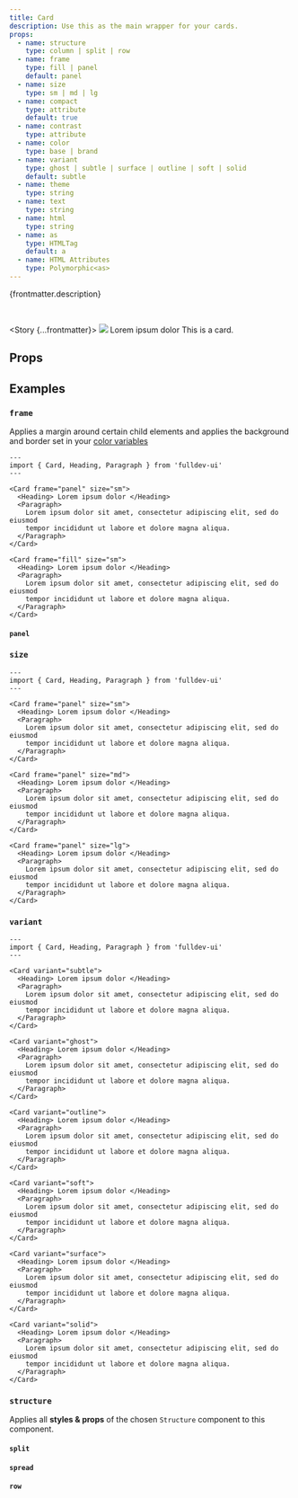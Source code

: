 ```yaml
---
title: Card
description: Use this as the main wrapper for your cards.
props:
  - name: structure
    type: column | split | row
  - name: frame
    type: fill | panel
    default: panel
  - name: size
    type: sm | md | lg
  - name: compact
    type: attribute
    default: true
  - name: contrast
    type: attribute
  - name: color
    type: base | brand
  - name: variant
    type: ghost | subtle | surface | outline | soft | solid
    default: subtle
  - name: theme
    type: string
  - name: text
    type: string
  - name: html
    type: string
  - name: as
    type: HTMLTag
    default: a
  - name: HTML Attributes
    type: Polymorphic<as>
---
```







{frontmatter.description}

<br />

<Story {...frontmatter}>
  <Image src="/example.jpg" />
  <Heading> Lorem ipsum dolor </Heading>
  <Paragraph>This is a card.</Paragraph>
</Story>

## Props

<PropsTable props={frontmatter.props} />

## Examples

### `frame`

Applies a margin around certain child elements and applies the background and border set in your [color variables](/overview/theming)

```astro live
---
import { Card, Heading, Paragraph } from 'fulldev-ui'
---

<Card frame="panel" size="sm">
  <Heading> Lorem ipsum dolor </Heading>
  <Paragraph>
    Lorem ipsum dolor sit amet, consectetur adipiscing elit, sed do eiusmod
    tempor incididunt ut labore et dolore magna aliqua.
  </Paragraph>
</Card>

<Card frame="fill" size="sm">
  <Heading> Lorem ipsum dolor </Heading>
  <Paragraph>
    Lorem ipsum dolor sit amet, consectetur adipiscing elit, sed do eiusmod
    tempor incididunt ut labore et dolore magna aliqua.
  </Paragraph>
</Card>
```

#### `panel`

<PanelProp />

### `size`

<SizeProp />

```astro live
---
import { Card, Heading, Paragraph } from 'fulldev-ui'
---

<Card frame="panel" size="sm">
  <Heading> Lorem ipsum dolor </Heading>
  <Paragraph>
    Lorem ipsum dolor sit amet, consectetur adipiscing elit, sed do eiusmod
    tempor incididunt ut labore et dolore magna aliqua.
  </Paragraph>
</Card>

<Card frame="panel" size="md">
  <Heading> Lorem ipsum dolor </Heading>
  <Paragraph>
    Lorem ipsum dolor sit amet, consectetur adipiscing elit, sed do eiusmod
    tempor incididunt ut labore et dolore magna aliqua.
  </Paragraph>
</Card>

<Card frame="panel" size="lg">
  <Heading> Lorem ipsum dolor </Heading>
  <Paragraph>
    Lorem ipsum dolor sit amet, consectetur adipiscing elit, sed do eiusmod
    tempor incididunt ut labore et dolore magna aliqua.
  </Paragraph>
</Card>
```

### `variant`

```astro live
---
import { Card, Heading, Paragraph } from 'fulldev-ui'
---

<Card variant="subtle">
  <Heading> Lorem ipsum dolor </Heading>
  <Paragraph>
    Lorem ipsum dolor sit amet, consectetur adipiscing elit, sed do eiusmod
    tempor incididunt ut labore et dolore magna aliqua.
  </Paragraph>
</Card>

<Card variant="ghost">
  <Heading> Lorem ipsum dolor </Heading>
  <Paragraph>
    Lorem ipsum dolor sit amet, consectetur adipiscing elit, sed do eiusmod
    tempor incididunt ut labore et dolore magna aliqua.
  </Paragraph>
</Card>

<Card variant="outline">
  <Heading> Lorem ipsum dolor </Heading>
  <Paragraph>
    Lorem ipsum dolor sit amet, consectetur adipiscing elit, sed do eiusmod
    tempor incididunt ut labore et dolore magna aliqua.
  </Paragraph>
</Card>

<Card variant="soft">
  <Heading> Lorem ipsum dolor </Heading>
  <Paragraph>
    Lorem ipsum dolor sit amet, consectetur adipiscing elit, sed do eiusmod
    tempor incididunt ut labore et dolore magna aliqua.
  </Paragraph>
</Card>

<Card variant="surface">
  <Heading> Lorem ipsum dolor </Heading>
  <Paragraph>
    Lorem ipsum dolor sit amet, consectetur adipiscing elit, sed do eiusmod
    tempor incididunt ut labore et dolore magna aliqua.
  </Paragraph>
</Card>

<Card variant="solid">
  <Heading> Lorem ipsum dolor </Heading>
  <Paragraph>
    Lorem ipsum dolor sit amet, consectetur adipiscing elit, sed do eiusmod
    tempor incididunt ut labore et dolore magna aliqua.
  </Paragraph>
</Card>
```

### `structure`

Applies all **styles & props** of the chosen `Structure` component to this component.

#### `split`

<SplitProp />

#### `spread`

<SpreadProp />

#### `row`

<RowProp />
